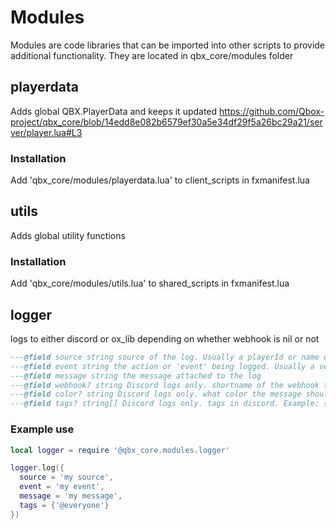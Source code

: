 # Modules

Modules are code libraries that can be imported into other scripts to provide additional functionality. They are located in qbx_core/modules folder

## playerdata

Adds global QBX.PlayerData and keeps it updated
https://github.com/Qbox-project/qbx_core/blob/14edd8e082b6579ef30a5e34df29f5a26bc29a21/server/player.lua#L3

### Installation
Add 'qbx_core/modules/playerdata.lua' to client_scripts in fxmanifest.lua

## utils

Adds global utility functions

### Installation
Add 'qbx_core/modules/utils.lua' to shared_scripts in fxmanifest.lua

## logger

logs to either discord or ox_lib depending on whether webhook is nil or not

```lua
---@field source string source of the log. Usually a playerId or name of a resource.
---@field event string the action or 'event' being logged. Usually a verb describing what the name is doing. Example: SpawnVehicle
---@field message string the message attached to the log
---@field webhook? string Discord logs only. shortname of the webhook this log should send to. pulls url from configuration.
---@field color? string Discord logs only. what color the message should be
---@field tags? string[] Discord logs only. tags in discord. Example: {'<@&roleid>', '<@userid>', '@everyone'}
```

### Example use

```lua
local logger = require '@qbx_core.modules.logger'

logger.log({
  source = 'my source',
  event = 'my event',
  message = 'my message',
  tags = {'@everyone'}
})
```
